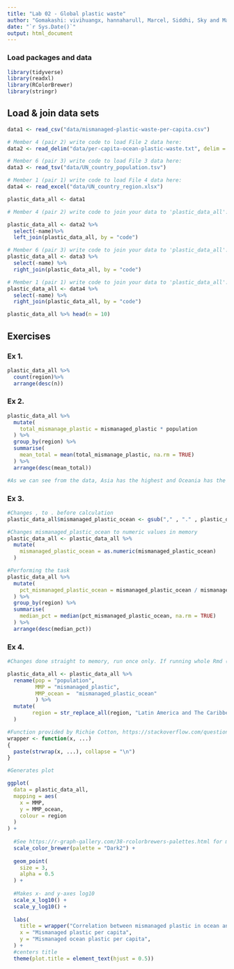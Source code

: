```yaml
---
title: "Lab 02 - Global plastic waste"
author: "Gomakashi: vivihuangx, hannaharull, Marcel, Siddhi, Sky and Maggie"
date: "`r Sys.Date()`"
output: html_document
---
```


### Load packages and data

```r
library(tidyverse)
library(readxl)
library(RColorBrewer)
library(stringr)
```


## Load & join data sets

```r
data1 <- read_csv("data/mismanaged-plastic-waste-per-capita.csv")

# Member 4 (pair 2) write code to load File 2 data here:
data2 <- read_delim("data/per-capita-ocean-plastic-waste.txt", delim = ";")

# Member 6 (pair 3) write code to load File 3 data here:
data3 <- read_tsv("data/UN_country_population.tsv")

# Member 1 (pair 1) write code to load File 4 data here:
data4 <- read_excel("data/UN_country_region.xlsx")

```



```r
plastic_data_all <- data1

# Member 4 (pair 2) write code to join your data to 'plastic_data_all':

plastic_data_all <- data2 %>%
  select(-name)%>%
  left_join(plastic_data_all, by = "code")

# Member 6 (pair 3) write code to join your data to 'plastic_data_all':
plastic_data_all <- data3 %>%
  select(-name) %>%
  right_join(plastic_data_all, by = "code")

# Member 1 (pair 1) write code to join your data to 'plastic_data_all':
plastic_data_all <- data4 %>%
  select(-name) %>%
  right_join(plastic_data_all, by = "code")

```


```r
plastic_data_all %>% head(n = 10)

```



## Exercises

### Ex 1.

```r
plastic_data_all %>%
  count(region)%>%
  arrange(desc(n))

```



### Ex 2.

```r
plastic_data_all %>%
  mutate(
    total_mismanage_plastic = mismanaged_plastic * population
  ) %>%
  group_by(region) %>%
  summarise(
    mean_total = mean(total_mismanage_plastic, na.rm = TRUE)
  ) %>%
  arrange(desc(mean_total))

#As we can see from the data, Asia has the highest and Oceania has the lowest total.

```


### Ex 3.

```r
#Changes , to . before calculation
plastic_data_all$mismanaged_plastic_ocean <- gsub("," , "." , plastic_data_all$mismanaged_plastic_ocean) 

#Changes mismanaged_plastic_ocean to numeric values in memory
plastic_data_all <- plastic_data_all %>%
  mutate(
    mismanaged_plastic_ocean = as.numeric(mismanaged_plastic_ocean)
  )

#Performing the task
plastic_data_all %>%
  mutate(
    pct_mismanaged_plastic_ocean = mismanaged_plastic_ocean / mismanaged_plastic
  ) %>%
  group_by(region) %>%
  summarise(
    median_pct = median(pct_mismanaged_plastic_ocean, na.rm = TRUE)
  ) %>%
  arrange(desc(median_pct))
```


### Ex 4.

```r
#Changes done straight to memory, run once only. If running whole Rmd (Ctrl + Shift + Alt + P), comment this block.

plastic_data_all <- plastic_data_all %>%
  rename(pop = "population",
         MMP = "mismanaged_plastic",
         MMP_ocean =  "mismanaged_plastic_ocean"
         ) %>%
  mutate(
        region = str_replace_all(region, "Latin America and The Caribbean", "LAC")
  )
```

```r
#Function provided by Richie Cotton, https://stackoverflow.com/questions/2631780
wrapper <- function(x, ...) 
{
  paste(strwrap(x, ...), collapse = "\n")
}

#Generates plot

ggplot(
  data = plastic_data_all,
  mapping = aes(
    x = MMP,
    y = MMP_ocean,
    colour = region
  )
) +
  
  #See https://r-graph-gallery.com/38-rcolorbrewers-palettes.html for more palettes
  scale_color_brewer(palette = "Dark2") +
  
  geom_point(
    size = 3,
    alpha = 0.5
  ) +
  
  #Makes x- and y-axes log10
  scale_x_log10() +
  scale_y_log10() +
  
  labs(
    title = wrapper("Correlation between mismanaged plastic in ocean and total mismanaged plastic by country per capita", 60),
    x = "Mismanaged plastic per capita",
    y = "Mismanaged ocean plastic per capita",
  ) +
  #centers title
  theme(plot.title = element_text(hjust = 0.5))

```
